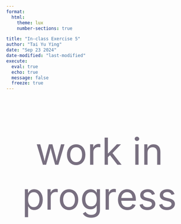 ```yaml
---
format: 
  html:
    theme: lux
    number-sections: true

title: "In-class Exercise 5"
author: "Tai Yu Ying"
date: "Sep 23 2024"
date-modified: "last-modified"
execute: 
  eval: true
  echo: true
  message: false
  freeze: true
---
```


::: {style="font-size: 100px; text-align: center; color: #786F80;"}
work in progress
:::
